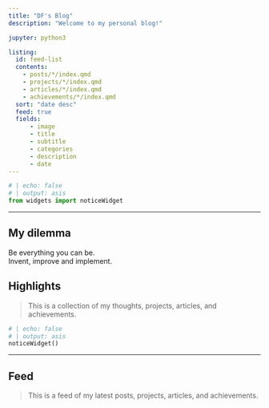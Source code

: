 ```yaml
---
title: "DF's Blog"
description: "Welcome to my personal blog!"

jupyter: python3

listing:
  id: feed-list
  contents:
    - posts/*/index.qmd
    - projects/*/index.qmd
    - articles/*/index.qmd
    - achievements/*/index.qmd
  sort: "date desc"
  feed: true
  fields:
      - image
      - title
      - subtitle
      - categories
      - description
      - date
---
```


```python
# | echo: false
# | output: asis
from widgets import noticeWidget
```

---

::: {.callout-tip}
## My dilemma

Be everything you can be.  
Invent, improve and implement.
:::

## Highlights
> This is a collection of my thoughts, projects, articles, and achievements.

```python
# | echo: false
# | output: asis
noticeWidget()
```

---

## Feed
> This is a feed of my latest posts, projects, articles, and achievements.

::: {#feed-list}
:::